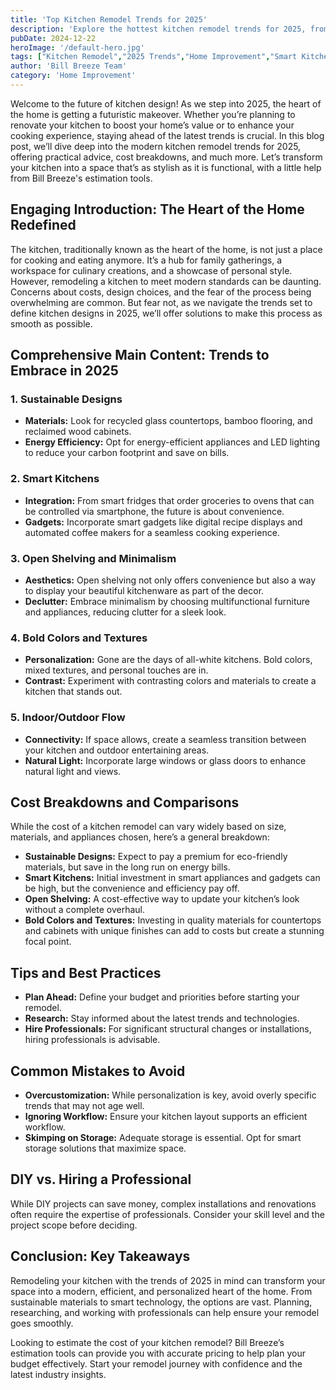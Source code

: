 ```yaml
---
title: 'Top Kitchen Remodel Trends for 2025'
description: 'Explore the hottest kitchen remodel trends for 2025, from sustainable designs to smart technology integration, with actionable advice.'
pubDate: 2024-12-22
heroImage: '/default-hero.jpg'
tags: ["Kitchen Remodel","2025 Trends","Home Improvement","Smart Kitchen"]
author: 'Bill Breeze Team'
category: 'Home Improvement'
---
```



Welcome to the future of kitchen design! As we step into 2025, the heart of the home is getting a futuristic makeover. Whether you’re planning to renovate your kitchen to boost your home’s value or to enhance your cooking experience, staying ahead of the latest trends is crucial. In this blog post, we’ll dive deep into the modern kitchen remodel trends for 2025, offering practical advice, cost breakdowns, and much more. Let’s transform your kitchen into a space that’s as stylish as it is functional, with a little help from Bill Breeze's estimation tools.

## **Engaging Introduction: The Heart of the Home Redefined**

The kitchen, traditionally known as the heart of the home, is not just a place for cooking and eating anymore. It’s a hub for family gatherings, a workspace for culinary creations, and a showcase of personal style. However, remodeling a kitchen to meet modern standards can be daunting. Concerns about costs, design choices, and the fear of the process being overwhelming are common. But fear not, as we navigate the trends set to define kitchen designs in 2025, we’ll offer solutions to make this process as smooth as possible.

## **Comprehensive Main Content: Trends to Embrace in 2025**

### **1. Sustainable Designs**
- **Materials:** Look for recycled glass countertops, bamboo flooring, and reclaimed wood cabinets.
- **Energy Efficiency:** Opt for energy-efficient appliances and LED lighting to reduce your carbon footprint and save on bills.

### **2. Smart Kitchens**
- **Integration:** From smart fridges that order groceries to ovens that can be controlled via smartphone, the future is about convenience.
- **Gadgets:** Incorporate smart gadgets like digital recipe displays and automated coffee makers for a seamless cooking experience.

### **3. Open Shelving and Minimalism**
- **Aesthetics:** Open shelving not only offers convenience but also a way to display your beautiful kitchenware as part of the decor.
- **Declutter:** Embrace minimalism by choosing multifunctional furniture and appliances, reducing clutter for a sleek look.

### **4. Bold Colors and Textures**
- **Personalization:** Gone are the days of all-white kitchens. Bold colors, mixed textures, and personal touches are in.
- **Contrast:** Experiment with contrasting colors and materials to create a kitchen that stands out.

### **5. Indoor/Outdoor Flow**
- **Connectivity:** If space allows, create a seamless transition between your kitchen and outdoor entertaining areas.
- **Natural Light:** Incorporate large windows or glass doors to enhance natural light and views.

## **Cost Breakdowns and Comparisons**

While the cost of a kitchen remodel can vary widely based on size, materials, and appliances chosen, here’s a general breakdown:
- **Sustainable Designs:** Expect to pay a premium for eco-friendly materials, but save in the long run on energy bills.
- **Smart Kitchens:** Initial investment in smart appliances and gadgets can be high, but the convenience and efficiency pay off.
- **Open Shelving:** A cost-effective way to update your kitchen’s look without a complete overhaul.
- **Bold Colors and Textures:** Investing in quality materials for countertops and cabinets with unique finishes can add to costs but create a stunning focal point.

## **Tips and Best Practices**

- **Plan Ahead:** Define your budget and priorities before starting your remodel.
- **Research:** Stay informed about the latest trends and technologies.
- **Hire Professionals:** For significant structural changes or installations, hiring professionals is advisable.

## **Common Mistakes to Avoid**

- **Overcustomization:** While personalization is key, avoid overly specific trends that may not age well.
- **Ignoring Workflow:** Ensure your kitchen layout supports an efficient workflow.
- **Skimping on Storage:** Adequate storage is essential. Opt for smart storage solutions that maximize space.

## **DIY vs. Hiring a Professional**

While DIY projects can save money, complex installations and renovations often require the expertise of professionals. Consider your skill level and the project scope before deciding.

## **Conclusion: Key Takeaways**

Remodeling your kitchen with the trends of 2025 in mind can transform your space into a modern, efficient, and personalized heart of the home. From sustainable materials to smart technology, the options are vast. Planning, researching, and working with professionals can help ensure your remodel goes smoothly.

Looking to estimate the cost of your kitchen remodel? Bill Breeze’s estimation tools can provide you with accurate pricing to help plan your budget effectively. Start your remodel journey with confidence and the latest industry insights.

